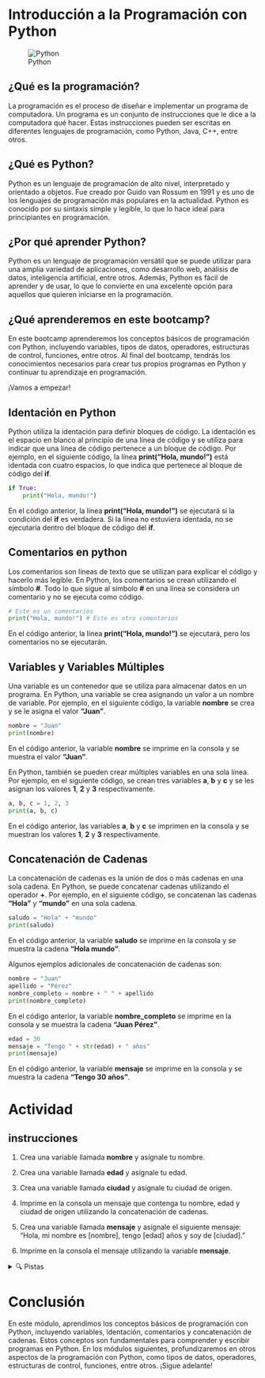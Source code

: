 :::{.justify}
# Introducción a la Programación con Python

:::{.center}
![Python](https://www.python.org/static/img/python-logo.png)
:::

## ¿Qué es la programación?

La programación es el proceso de diseñar e implementar un programa de computadora. Un programa es un conjunto de instrucciones que le dice a la computadora qué hacer. Estas instrucciones pueden ser escritas en diferentes lenguajes de programación, como Python, Java, C++, entre otros.

## ¿Qué es Python?

Python es un lenguaje de programación de alto nivel, interpretado y orientado a objetos. Fue creado por Guido van Rossum en 1991 y es uno de los lenguajes de programación más populares en la actualidad. Python es conocido por su sintaxis simple y legible, lo que lo hace ideal para principiantes en programación.

## ¿Por qué aprender Python?

Python es un lenguaje de programación versátil que se puede utilizar para una amplia variedad de aplicaciones, como desarrollo web, análisis de datos, inteligencia artificial, entre otros. Además, Python es fácil de aprender y de usar, lo que lo convierte en una excelente opción para aquellos que quieren iniciarse en la programación.

## ¿Qué aprenderemos en este bootcamp?

En este bootcamp aprenderemos los conceptos básicos de programación con Python, incluyendo variables, tipos de datos, operadores, estructuras de control, funciones, entre otros. Al final del bootcamp, tendrás los conocimientos necesarios para crear tus propios programas en Python y continuar tu aprendizaje en programación.

¡Vamos a empezar!

## Identación en Python

Python utiliza la identación para definir bloques de código. La identación es el espacio en blanco al principio de una línea de código y se utiliza para indicar que una línea de código pertenece a un bloque de código. Por ejemplo, en el siguiente código, la línea **print("Hola, mundo!")** está identada con cuatro espacios, lo que indica que pertenece al bloque de código del **if**.

```python 
if True:
    print("Hola, mundo!")
```
En el código anterior, la línea **print("Hola, mundo!")** se ejecutará si la condición del **if** es verdadera. Si la línea no estuviera identada, no se ejecutaría dentro del bloque de código del **if**.

## Comentarios en python

Los comentarios son líneas de texto que se utilizan para explicar el código y hacerlo más legible. En Python, los comentarios se crean utilizando el símbolo **#**. Todo lo que sigue al símbolo **#** en una línea se considera un comentario y no se ejecuta como código.

```python
# Este es un comentarios
print("Hola, mundo!") # Este es otro comentarios
```

En el código anterior, la línea **print("Hola, mundo!")** se ejecutará, pero los comentarios no se ejecutarán.

## Variables y Variables Múltiples

Una variable es un contenedor que se utiliza para almacenar datos en un programa. En Python, una variable se crea asignando un valor a un nombre de variable. Por ejemplo, en el siguiente código, la variable **nombre** se crea y se le asigna el valor **"Juan"**.

```python
nombre = "Juan"
print(nombre)
```

En el código anterior, la variable **nombre** se imprime en la consola y se muestra el valor **"Juan"**.

En Python, también se pueden crear múltiples variables en una sola línea. Por ejemplo, en el siguiente código, se crean tres variables **a**, **b** y **c** y se les asignan los valores **1**, **2** y **3** respectivamente.

```python
a, b, c = 1, 2, 3
print(a, b, c)
```

En el código anterior, las variables **a**, **b** y **c** se imprimen en la consola y se muestran los valores **1**, **2** y **3** respectivamente.

## Concatenación de Cadenas

La concatenación de cadenas es la unión de dos o más cadenas en una sola cadena. En Python, se puede concatenar cadenas utilizando el operador **+**. Por ejemplo, en el siguiente código, se concatenan las cadenas **"Hola"** y **"mundo"** en una sola cadena.

```python
saludo = "Hola" + "mundo"
print(saludo)
```

En el código anterior, la variable **saludo** se imprime en la consola y se muestra la cadena **"Hola mundo"**.

Algunos ejemplos adicionales de concatenación de cadenas son:

```python
nombre = "Juan"
apellido = "Pérez"
nombre_completo = nombre + " " + apellido
print(nombre_completo)
```

En el código anterior, la variable **nombre_completo** se imprime en la consola y se muestra la cadena **"Juan Pérez"**.

```python
edad = 30
mensaje = "Tengo " + str(edad) + " años"
print(mensaje)
```

En el código anterior, la variable **mensaje** se imprime en la consola y se muestra la cadena **"Tengo 30 años"**.

# Actividad

## instrucciones

1. Crea una variable llamada **nombre** y asígnale tu nombre.

2. Crea una variable llamada **edad** y asígnale tu edad.

3. Crea una variable llamada **ciudad** y asígnale tu ciudad de origen.

4. Imprime en la consola un mensaje que contenga tu nombre, edad y ciudad de origen utilizando la concatenación de cadenas.

5. Crea una variable llamada **mensaje** y asígnale el siguiente mensaje: "Hola, mi nombre es [nombre], tengo [edad] años y soy de [ciudad]."

6. Imprime en la consola el mensaje utilizando la variable **mensaje**.

<details>
  <summary>🔍 Pistas</summary>
  
  - Para concatenar cadenas en Python, utiliza el operador **+**.
  - Para convertir un número entero en una cadena, utiliza la función **str()**.

</details>

# Conclusión

En este módulo, aprendimos los conceptos básicos de programación con Python, incluyendo variables, identación, comentarios y concatenación de cadenas. Estos conceptos son fundamentales para comprender y escribir programas en Python. En los módulos siguientes, profundizaremos en otros aspectos de la programación con Python, como tipos de datos, operadores, estructuras de control, funciones, entre otros. ¡Sigue adelante!
:::

